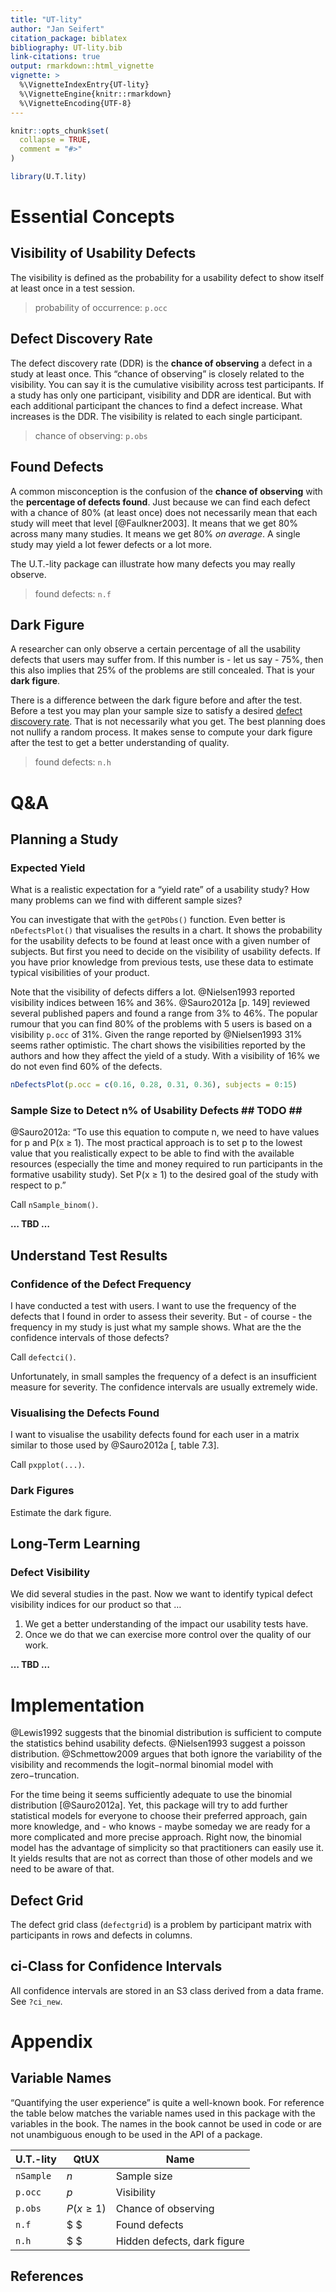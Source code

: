 ```yaml
---
title: "UT-lity"
author: "Jan Seifert"
citation_package: biblatex
bibliography: UT-lity.bib
link-citations: true
output: rmarkdown::html_vignette
vignette: >
  %\VignetteIndexEntry{UT-lity}
  %\VignetteEngine{knitr::rmarkdown}
  %\VignetteEncoding{UTF-8}
---
```




```r
knitr::opts_chunk$set(
  collapse = TRUE,
  comment = "#>"
)
```

```r
library(U.T.lity)
```


# Essential Concepts

## Visibility of Usability Defects

The visibility is defined as the probability for a usability defect to show itself at least once in a test session.

> probability of occurrence: `p.occ`



## Defect Discovery Rate {#ddr}

The defect discovery rate (DDR) is the **chance of observing** a defect in a study at least once. This "chance of observing" is closely related to the visibility. You can say it is the cumulative visibility across test participants. If a study has only one participant, visibility and DDR are identical. But with each additional participant the chances to find a defect increase. What increases is the DDR. The visibility is related to each single participant.

> chance of observing: `p.obs`


## Found Defects

A common misconception is the confusion of the **chance of observing** with the **percentage of defects found**. Just because we can find each defect with a chance of 80% (at least once) does not necessarily mean that each study will meet that level [@Faulkner2003]. It means that we get 80% across many many studies. It means we get 80% *on average*. A single study may yield a lot fewer defects or a lot more.

The U.T.-lity package can illustrate how many defects you may really observe. 

> found defects: `n.f`


## Dark Figure

A researcher can only observe a certain percentage of all the usability defects that users may suffer from. If this number is - let us say - 75%, then this also implies that 25% of the problems are still concealed. That is your **dark figure**.

There is a difference between the dark figure before and after the test. Before a test you may plan your sample size to satisfy a desired [defect discovery rate](#ddr). That is not necessarily what you get. The best planning does not nullify a random process. It makes sense to compute your dark figure after the test to get a better understanding of quality.

> found defects: `n.h`



# Q&A

## Planning a Study

### Expected Yield

What is a realistic expectation for a "yield rate" of a usability study? How many problems can we find with different sample sizes?

You can investigate that with the `getPObs()` function. Even better is `nDefectsPlot()` that visualises the results in a chart. It shows the probability for the usability defects to be found at least once with a given number of subjects. But first you need to decide on the visibility of usability defects. If you have prior knowledge from previous tests, use these data to estimate typical visibilities of your product.

Note that the visibility of defects differs a lot. @Nielsen1993 reported visibility indices between 16% and 36%. @Sauro2012a [p. 149] reviewed several published papers and found a range from 3% to 46%. The popular rumour that you can find 80% of the problems with 5 users is based on a visibility `p.occ` of 31%. Given the range reported by @Nielsen1993 31% seems rather optimistic. The chart shows the visibilities reported by the authors and how they affect the yield of a study. With a visibility of 16% we do not even find 60% of the defects.


```r
nDefectsPlot(p.occ = c(0.16, 0.28, 0.31, 0.36), subjects = 0:15)
```



### Sample Size to Detect n% of Usability Defects \#\# TODO \#\#

@Sauro2012a: "To use this equation to compute n, we need to have values for p and P(x ≥ 1). The most practical approach is to set p to the lowest value that you realistically expect to be able to find with the available resources (especially the time and money required to run participants in the formative usability study). Set P(x ≥ 1) to the desired goal of the study with respect to p."

Call `nSample_binom()`.

**... TBD ...**


## Understand Test Results

### Confidence of the Defect Frequency

I have conducted a test with users. I want to use the frequency of the defects that I found in order to assess their severity. But - of course - the frequency in my study is just what my sample shows. What are the the confidence intervals of those defects? 

Call `defectci()`.

Unfortunately, in small samples the frequency of a defect is an insufficient measure for severity. The confidence intervals are usually extremely wide. 




### Visualising the Defects Found

I want to visualise the usability defects found for each user in a matrix similar to those used by @Sauro2012a [, table 7.3]. 

Call `pxpplot(...)`.


### Dark Figures

Estimate the dark figure.



## Long-Term Learning

### Defect Visibility

We did several studies in the past. Now we want to identify typical defect visibility indices for our product so that ...

1. We get a better understanding of the impact our usability tests have.
1. Once we do that we can exercise more control over the quality of our work.

**... TBD ...**




# Implementation

@Lewis1992 suggests that the binomial distribution is sufficient to compute the statistics behind usability defects. @Nielsen1993 suggest a poisson distribution. @Schmettow2009 argues that both ignore the variability of the visibility and recommends the logit−normal binomial model with zero−truncation.

For the time being it seems sufficiently adequate to use the binomial distribution [@Sauro2012a]. Yet, this package will try to add further statistical models for everyone to choose their preferred approach, gain more knowledge, and - who knows - maybe someday we are ready for a more complicated and more precise approach. Right now, the binomial model has the advantage of simplicity so that practitioners can easily use it. It yields results that are not as correct than those of other models and we need to be aware of that. 





## Defect Grid

The defect grid class (`defectgrid`) is a problem by participant matrix with participants in rows and defects in columns.



## ci-Class for Confidence Intervals

All confidence intervals are stored in an S3 class derived from a data frame. See `?ci_new`.




# Appendix

## Variable Names

"Quantifying the user experience" is quite a well-known book. For reference the table below matches the variable names used in this package with the variables in the book. The names in the book cannot be used in code or are not unambiguous enough to be used in the API of a package.


| U.T.-lity | QtUX   | Name   |
|-----------|--------|--------|
| `nSample` | $n$    | Sample size |
| `p.occ`   | $p$    | Visibility  |
| `p.obs`   | $P(x \ge 1)$ | Chance of observing |
| `n.f`     | $ $ | Found defects |
| `n.h`     | $ $ | Hidden defects, dark figure |


## References

<div id="refs"></div>
